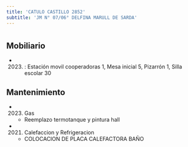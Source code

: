 ```yaml
---
title: 'CATULO CASTILLO 2852'
subtitle: 'JM N° 07/06° DELFINA MARULL DE SARDA'
---
```


#


## Mobiliario

*  (2023) : Estación movil cooperadoras 1, Mesa inicial 5, Pizarrón 1, Silla escolar 30 





## Mantenimiento

*  (2023) Gas 
    + Reemplazo termotanque y pintura hall

*  (2021) Calefaccion y Refrigeracion 
    + COLOCACION DE PLACA CALEFACTORA  BAÑO



